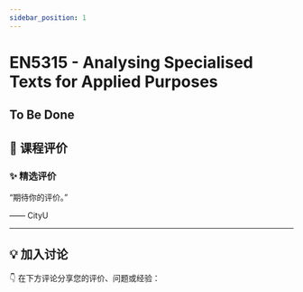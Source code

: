 ```yaml
---
sidebar_position: 1
---
```



# EN5315 - Analysing Specialised Texts for Applied Purposes

## To Be Done

## **💬 课程评价**

### ✨ **精选评价**
<div className={commentStyles.commentBox}>
    <p className={commentStyles.commentText}>
        “期待你的评价。”
    </p>
    <p className={commentStyles.commentAuthor}>—— CityU</p>
</div>

---

## **💡 加入讨论**

👇 在下方评论分享您的评价、问题或经验：
<Utterances />
